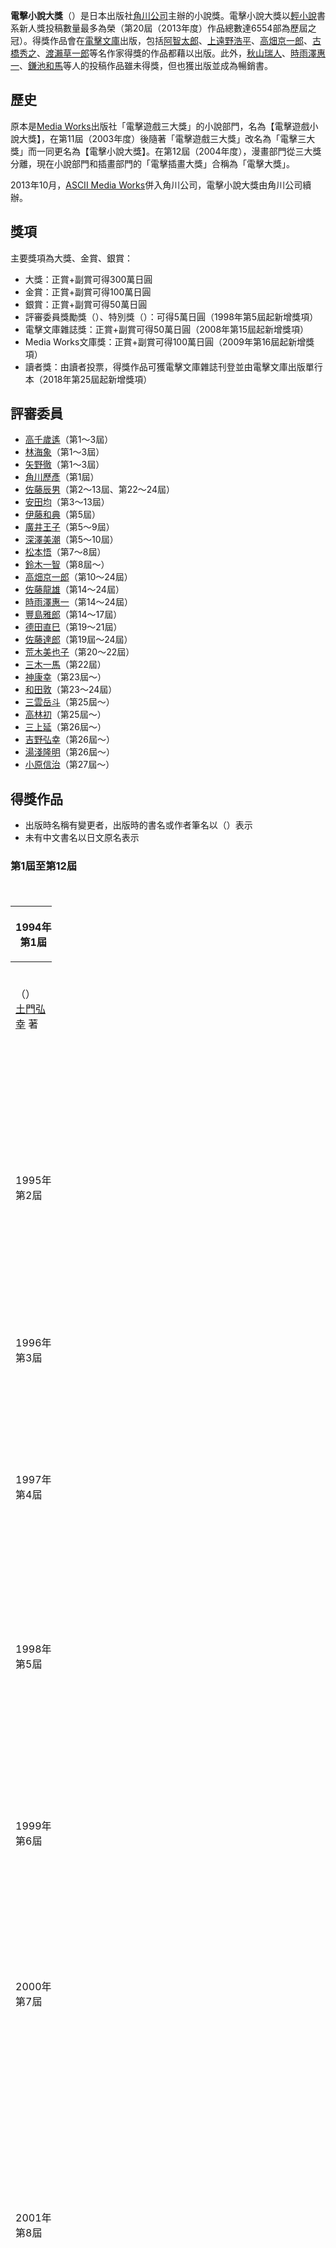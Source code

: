 {{文學}}
'''電擊小說大獎'''（{{jpn|j=電撃小説大賞|hg=でんげきしょうせつたいしょう|rm=Dengeki shōsetsu taishō}}）是日本出版社[[角川公司|角川公司]]主辦的小說獎{{notetag|1=然而，在募集事項中，允許在其他出版社出版過作品的作家參與。}}。電擊小說大獎以[[輕小說|輕小說]]書系新人獎投稿數量最多為榮（第20屆（2013年度）作品總數達6554部為歷屆之冠）。得獎作品會在[[電擊文庫|電擊文庫]]出版，包括[[阿智太郎|阿智太郎]]、[[上遠野浩平|上遠野浩平]]、[[高畑京一郎|高畑京一郎]]、[[古橋秀之|古橋秀之]]、[[渡瀨草一郎|渡瀨草一郎]]等名作家得獎的作品都藉以出版。此外，[[秋山瑞人|秋山瑞人]]、[[時雨澤惠一|時雨澤惠一]]、[[鎌池和馬|鎌池和馬]]等人的投稿作品雖未得獎，但也獲出版並成為暢銷書。

==歷史==
原本是[[Media_Works|Media Works]]出版社「電擊遊戲三大獎」的小說部門，名為【電擊遊戲小說大獎】，在第11屆（2003年度）後隨著「電擊遊戲三大獎」改名為「電擊三大獎」而一同更名為【電擊小說大獎】。在第12屆（2004年度），漫畫部門從三大獎分離，現在小說部門和插畫部門的「電擊插畫大獎」合稱為「電擊大獎」{{notetag|1=2005年第12屆起改到[[電擊漫畫大獎賽|電擊漫畫大獎賽]]（{{lang|ja|電撃コミックグランプリ}}），2014年第21屆起回歸電擊大獎。}}。

2013年10月，[[ASCII_Media_Works|ASCII Media Works]]併入角川公司，電擊小說大獎由角川公司續辦。

==獎項==
主要獎項為大獎、金賞、銀賞：
*大獎：正賞+副賞可得300萬日圓
*金賞：正賞+副賞可得100萬日圓
*銀賞：正賞+副賞可得50萬日圓
*評審委員獎勵獎（{{lang|ja|選考委員奨励賞}}）、特別獎（{{lang|ja|特別賞}}）：可得5萬日圓（1998年第5屆起新增獎項）
*電擊文庫雜誌獎：正賞+副賞可得50萬日圓（2008年第15屆起新增獎項）
*Media Works文庫獎：正賞+副賞可得100萬日圓（2009年第16屆起新增獎項）
*讀者獎：由讀者投票，得獎作品可獲電擊文庫雜誌刊登並由電擊文庫出版單行本（2018年第25屆起新增獎項）

==評審委員==
* [[高千歲遙|高千歲遙]]（第1〜3屆）
* [[林海象|林海象]]（第1〜3屆）
* [[矢野徹|矢野徹]]（第1〜3屆）
* [[角川歷彥|角川歷彥]]（第1屆）{{notetag|1=第1屆時擔任Media Works總經理。}}
* [[佐藤辰男|佐藤辰男]]（第2〜13屆、第22〜24屆）{{notetag|1=第2〜13屆時擔任Media Works總經理。}}{{notetag|1=第22屆時擔任[[角川多玩國|角川多玩國]]董事長。}}{{notetag|1=第23屆起擔任角川公司董事長。}}
* [[安田均|安田均]]（第3〜13屆）
* [[伊藤和典|伊藤和典]]（第5屆）
* [[廣井王子|廣井王子]]（第5〜9屆）
* [[深澤美潮|深澤美潮]]（第5〜10屆）
* [[松本悟|松本悟]]（第7〜8屆）
* [[鈴木一智|鈴木一智]]（第8屆〜）{{notetag|1=第8〜14屆時擔任電擊文庫總編輯。}}{{notetag|1=第15〜16屆時擔任ASCII Media Works第二編輯部部長、統括總編輯。}}{{notetag|1=第17〜20屆時擔任ASCII Media Works董事、第二編輯部統括總編輯。}}{{notetag|1=第21屆時擔任ASCII Media Works副品牌公司長、第二編輯部統括總編輯。}}{{notetag|1=第22屆起擔任ASCII Media Works事業局統括部長。}}
* [[高畑京一郎|高畑京一郎]]（第10〜24屆）
* [[佐藤龍雄|佐藤龍雄]]（第14〜24屆）
* [[時雨澤惠一|時雨澤惠一]]（第14〜24屆）
* [[豐島雅郎|豐島雅郎]]（第14〜17屆）{{notetag|1=第14〜17屆時擔任[[Asmik_Ace|Asmik Ace]]總經理。}}
* [[德田直巳|德田直巳]]（第19〜21屆）{{notetag|1=第19屆時擔任電擊文庫總編輯、電擊文庫MAGAZINE總編輯。}}{{notetag|1=第20〜21屆時擔任電擊文庫總編輯。}}
* [[佐藤達郎|佐藤達郎]]（第19屆〜24屆）{{notetag|1=第19屆起擔任Media Works文庫總編輯。}}
* [[荒木美也子|荒木美也子]]（第20〜22屆）{{notetag|1=第20〜22屆時擔任Asmik Ace企劃製作事業本部製作人。}}
* [[三木一馬|三木一馬]]（第22屆）{{notetag|1=第22屆時擔任電擊文庫總編輯、《電擊文庫雜誌》總編輯。}}
* [[神康幸|神康幸]]（第23屆〜）{{notetag|1=第23屆起擔任映像製作人、[[Office_Crescendo|Office Crescendo]]副總經理。}}
* [[和田敦|和田敦]]（第23〜24屆）{{notetag|1=第23屆起擔任電擊文庫總編輯、文庫製作課總編輯。}}
* [[三雲岳斗|三雲岳斗]]（第25屆～）
* [[高林初|高林初]]（第25屆～）
* [[三上延|三上延]]（第26屆～）
* [[吉野弘幸|吉野弘幸]]（第26屆～）
* [[湯淺隆明|湯淺隆明]]（第26屆～）{{notetag|1=第26屆時，擔任電擊文庫總編輯長。}}
* [[小原信治|小原信治]]（第27屆～）

==得獎作品==
*出版時名稱有變更者，出版時的書名或作者筆名以（）表示
*未有中文書名以日文原名表示
===第1屆至第12屆===
{| class="wikitable"  style="font-size:small;text-align:center"  title="電撃小説大賞" width="100%" 
|+ 電撃遊戲小說大獎暨電撃小說大獎得獎作品一覧
! width="5%" rowspan="3" style="white-space: nowrap;" | 1994年<br />第1屆
! width="14%" style="background-color:#FF6666" | 大賞
! width="14%" style="background-color:#aaaa00" | 金賞
! width="14%" style="background-color:#999999" | 銀賞
! width="14%" |  
! width="14%" |  
! width="14%" |  
|-
| {{lang|ja|五霊闘士オーキ伝}}<br />（{{lang|ja|五霊闘士オーキ伝 五霊闘士現臨!}}）<br />[[土門弘幸|土門弘幸]] 著
| {{lang|ja|クリス・クロス 混沌の魔王}}<br />[[高畑京一郎|高畑京一郎]] 著
| {{lang|ja|冒険商人アムラフィ}}<br />（{{lang|ja|冒険商人アムラフィ 海神ドラムの秘宝}}）<br />[[中里融司|中里融司]] 著
| rowspan="2" |  
| rowspan="2" |  
|-
| colspan="2" |  
| {{lang|ja|雲ゆきあやし、雨にならんや}}<br />[[坪田亮介|坪田亮介]] 著
|-
! rowspan="3" style="white-space: nowrap;" | 1995年<br />第2屆
! style="background-color:#FF6666" | 大賞
! style="background-color:#aaaa00" | 金賞
! style="background-color:#999999" | 銀賞
!  
!  
!  
|-
| {{lang|ja|ブラックロッド}}<br />[[古橋秀之|古橋秀之]] 著
| rowspan="2" |  
| {{lang|ja|やまいはちから ～スペシャル・マン～}}<br />[[成重尚弘|成重尚弘]] 著
| rowspan="2" |  
| rowspan="2" |  
|-
|  
| {{lang|ja|戸籍係の憂鬱}}<br />[[茅本有里|茅本有里]] 著
|-
! rowspan="3" style="white-space: nowrap;" | 1996年<br />第3屆
! style="background-color:#FF6666" | 大賞
! style="background-color:#aaaa00" | 金賞
! style="background-color:#999999" | 銀賞
!  
!  
!  
|-
| rowspan="2" |  
| {{lang|ja|パンツァーポリス1935}}<br />[[川上稔|川上稔]] 著
| HOROGRAM SEED<br />[[雅彩人|雅彩人]] 著
| rowspan="2" |  
| rowspan="2" |  
|-
| {{lang|ja|NANIWA捜神記}}<br />[[栗府二郎|栗府二郎]] 著
| {{lang|ja|ダーク・アイズ}}<br />[[天羽沙夜|天羽沙夜]] 著
|-
! rowspan="2" style="white-space: nowrap;" | 1997年<br />第4屆
! style="background-color:#FF6666" | 大賞
! style="background-color:#aaaa00" | 金賞
! style="background-color:#999999" | 銀賞
!  
!  
!  
|-
| {{lang|ja|ブギーポップは笑わない}}<br />[[上遠野浩平|上遠野浩平]] 著
| {{lang|ja|猫目狩り}}<br />[[橋本紡|橋本紡]] 著
| {{lang|ja|僕の血を吸わないで}}<br />[[阿智太郎|阿智太郎]] 
|  
|  
|-
! rowspan="3" style="white-space: nowrap;" | 1998年<br />第5屆
! style="background-color:#FF6666" | 大賞
! style="background-color:#aaaa00" | 金賞
! style="background-color:#999999" | 銀賞
! style="background-color:#5474ff" | 評審委員特別獎
!  
!  
|-
| rowspan="2" |  
| {{lang|ja|学園武芸長}}<br />（{{lang|ja|学園武芸帳「月に笑く」}}）<br />[[白井信隆|白井信隆]] 著
| {{lang|ja|コールド・ゲヘナ}}<br />[[三雲岳斗|三雲岳斗]] 著
| [[將花束獻給月亮與妳|將花束獻給月亮與妳]]<br />[[志村一矢|志村一矢]] 著<br/>[[東立出版社|東立出版社]]代理
| rowspan="2" |  
|-
| colspan="2" |  
| {{lang|ja|ギミック・ハート}}<br />[[七海純|七海純]] 著
|-
! rowspan="2" style="white-space: nowrap;" | 1999年<br />第6屆
! style="background-color:#FF6666" | 大賞
! style="background-color:#aaaa00" | 金賞
! style="background-color:#999999" | 銀賞
!  
!  
!  
|-
| {{lang|ja|リングテイル}}<br />（{{lang|ja|リングテイル 勝ち戦の君}}）<br />[[円山夢久|円山夢久]] 著
| {{lang|ja|ダブルブリッド}}<br />[[中村恵里加|中村恵里加]] 著
| {{lang|ja|若草野球部狂想曲}}<br />（{{lang|ja|若草野球部狂想曲 サブマリンガール}}）<br />[[一色銀河|一色銀河]] 著
|  
|  
|-
! rowspan="3" style="white-space: nowrap;" | 2000年<br />第7屆
! style="background-color:#FF6666" | 大賞
! style="background-color:#aaaa00" | 金賞
! style="background-color:#999999" | 銀賞
! style="background-color:#5474ff" | 評審委員特別獎
!  
!  
|-
| rowspan="2" |  
| {{lang|ja|天国に涙はいらない}}<br />[[佐藤ケイ|佐藤ケイ]] 著
| {{lang|ja|魔法士物語}}<br />（{{lang|ja|ウィザーズ・ブレイン}}）<br />[[三枝零一|三枝零一]] 著
| {{lang|ja|王道楽土}}<br />[[御堂彰彦|御堂彰彦]] 著
| rowspan="2" |  
|-
| {{lang|ja|平安京八卦}}<br />（{{lang|ja|陰陽ノ京}}）<br />[[渡瀬草一郎|渡瀬草一郎]] 著
|  
| {{lang|ja|天剣王器}}<br />[[海羽超史郎|海羽超史郎]] 著
|-
! rowspan="3" style="white-space: nowrap;" | 2001年<br />第8屆
! style="background-color:#FF6666" | 大賞
! style="background-color:#aaaa00" | 金賞
! style="background-color:#999999" | 銀賞
! style="background-color:#5474ff" | 評審委員特別獎
!  
!  
|-
| {{lang|ja|大唐風雲記 長安の履児、虎の尾を履む}}<br />（{{lang|ja|大唐風雲記 洛陽の少女}}）<br />[[田村登正|田村登正]] 著
| rowspan="2" |  
| {{lang|ja|みークルズサジェスチョン ポリッシュアップルズ}}<br />（[[惡魔同盟|惡魔同盟 魔法相機]]）<br />[[うえお久光|うえお久光]] 著<br/>[[台灣角川|台灣角川]]代理
| {{lang|ja|エクスターミネーターA/B}}<br />（{{lang|ja|A/Bエクストリーム CASE-314［エンペラー］}}）<br />[[高橋弥七郎|高橋弥七郎]] 著
| rowspan="2" |  
|-
|  
| {{lang|ja|無限大ゼロ}}<br />（{{lang|ja|インフィニティ・ゼロ 冬～white snow}}）<br />[[有沢まみず|有沢まみず]] 著
| {{lang|ja|我が町の吸血鬼}}<br />（{{lang|ja|吸血鬼のおしごと The Style of Vampires}}）<br />[[鈴木鈴|鈴木鈴]] 著
|-
! rowspan="3" style="white-space: nowrap;" | 2002年<br />第9屆
! style="background-color:#FF6666" | 大賞
! style="background-color:#aaaa00" | 金賞
! style="background-color:#999999" | 銀賞
! style="background-color:#5474ff" | 評審委員特別獎
!  
!  
|-
| {{lang|ja|死者たちは荒野に眠る}}<br />（[[琦莉|琦莉 死者沉眠於荒野]]）<br />[[壁井ユカコ|壁井ユカコ]] 著<br/>台灣角川代理
| [[七姫物語|七姫物語]]<br />[[高野和|高野和]] 著<br/>台灣角川代理
| rowspan="2" |  
| sharp edge -knife which charms dutterfly-<br />（{{lang|ja|シャープ・エッジ stand on the edge}}）<br />[[坂入慎一|坂入慎一]] 著
| rowspan="2" |  
|-
|  
| [[Baccano!|Baccano!]]<br />[[成田良悟|成田良悟]] 著<br/>台灣角川代理
| {{lang|ja|夜の妖精、鋼鉄の翼、たった一つの願い}}<br />（{{lang|ja|シルフィ・ナイト}}）<br />[[神野淳一|神野淳一]] 著
|-
! rowspan="3" style="white-space: nowrap;" | 2003年<br />第10屆
! style="background-color:#FF6666" | 大賞
! style="background-color:#aaaa00" | 金賞
! style="background-color:#999999" | 銀賞
! style="background-color:#5474ff" | 審査員奨励賞
!  
!  
|-
| [[鹽之街|鹽之街 Wish on my precious]]<br />[[有川浩|有川浩]] 著<br/>台灣角川代理
| [[我家有個狐仙大人|我家有個狐仙大人]]<br />[[柴村仁|柴村仁]] 著<br/>台灣角川代理
| [[學姐與我|學姐與我]]<br />[[沖田雅|沖田雅]] 著<br/>尖端代理
| {{lang|ja|逃がし屋～愚者達の結界～}}<br />（{{lang|ja|結界師のフーガ}}）<br />[[水瀬葉月|水瀬葉月]] 著
| rowspan="2" |  
|-
| colspan="3" |  
| {{lang|ja|おじいちゃんの宝箱}}<br />（{{lang|ja|シュプルのおはなし Grandpa's Treasure Box}}）<br />[[雨宮諒|雨宮諒]] 著
|-
! rowspan="2" style="white-space: nowrap;" | 2004年<br />第11屆
! style="background-color:#FF6666" | 大賞
! style="background-color:#aaaa00" | 金賞
! style="background-color:#999999" | 銀賞
! style="background-color:#5474ff" | 評審委員特別獎
!  
!  
|-
| {{lang|ja|少女禁猟区・世界で最後の1人+8}}<br />（{{lang|ja|ルカ―楽園の囚われ人たち―}}）<br />[[七飯宏隆|七飯宏隆]] 著
| {{lang|ja|ひかりのまち}}<br />（{{lang|ja|ひかりのまち nerim's note}}）<br />[[長谷川昌史|長谷川昌史]] 著
| {{lang|ja|奇蹟の表現}}<br />[[結城充孝|結城充孝]] 著
| {{lang|ja|異常進化の世界で～The Demon's Hand}}<br />（{{lang|ja|シリアスレイジ}}）<br />[[白川敏行|白川敏行]] 著
|  
|-
! rowspan="3" style="white-space: nowrap;" | 2005年<br />第12屆
! style="background-color:#FF6666" | 大賞
! style="background-color:#aaaa00" | 金賞
! style="background-color:#999999" | 銀賞
! style="background-color:#5474ff" | 評審委員特別獎
!  
!  
|-
| {{lang|ja|お留守バンシー}}<br />[[小河正岳|小河正岳]] 著
| {{lang|ja|哀しみキメラ}}<br />[[来楽零|来楽零]] 著
| [[狼與辛香料|狼與辛香料]]<br />[[支倉凍砂|支倉凍砂]] 著<br/>台灣角川、[[新经典文化|新经典文化]]代理
| {{lang|ja|超告白}}<br />（{{lang|ja|天使のレシピ}}）<br />[[御伽枕|御伽枕]] 著
| rowspan="2" |  
|-
| colspan="2" |  
| [[火目的巫女|火目的巫女]]<br />[[杉井光|杉井光]] 著<br/>台灣角川代理
|  
|}

===第13屆至第24屆===
{| class="wikitable"  style="font-size:small;text-align:center" title="電撃小説大賞" width="100%"
! width="5%" rowspan="3" style="white-space: nowrap;" | 2006年<br />第13屆
! width="14%" style="background-color:#FF6666" | 大賞
! width="14%" style="background-color:#aaaa00" | 金賞
! width="14%" style="background-color:#999999" | 銀賞
! width="14%"| 
! width="14%"| 
! width="14%"| 
|-
| [[角鴞與夜之王|角鴞與夜之王]]<br />[[紅玉伊月|紅玉伊月]] 著<br/>台灣角川、[[天闻角川|天闻角川]]代理
| [[超人家族一家和樂!?|超人家族一家和樂!?]]<br />[[橋本和也|橋本和也]] 著<br/>台灣角川代理
| {{lang|ja|ケツバット女、笑う夏希。}}<br />（{{lang|ja|なつき☆フルスイング！ ケツバット女、笑う夏希。}}）<br />[[樹戸英斗|樹戸英斗]] 著
|  
| rowspan="2" |  
|-
|  
| {{lang|ja|もしも人工知能が世界を支配していた場合のシミュレーションケース1}}<br />（[[扉之外|扉之外]]）<br />[[土橋真二郎|土橋真二郎]] 著<br/>台灣角川代理
| colspan="2" |  
|-
! rowspan="3" style="white-space: nowrap;" | 2007年<br />第14屆
! style="background-color:#FF6666" | 大賞
! style="background-color:#aaaa00" | 金賞
! style="background-color:#999999" | 銀賞
! style="background-color:#5474ff" | 評審委員特別獎
!  
!  
|-
| rowspan="2" | {{lang|ja|放課後百物語}}<br />（[[放課後百物語|放課後百物語]]）<br />[[峰守ひろかず|峰守ひろかず]] 著
|rowspan="2" | {{lang|ja|君のための物語}}<br />[[水鏡希人|水鏡希人]] 著
| {{lang|ja|異界ノスタルジア}}<br />（{{lang|ja|under 異界ノスタルジア}}）<br />[[瀬那和章|瀬那和章]] 著
| rowspan="2" | {{lang|ja|葉桜が来た夏}}<br />[[夏海公司|夏海公司]] 著
| rowspan="2" |  
|-
| {{lang|ja|押しかけラグナロク}}<br />（{{lang|ja|藤堂家はカミガカリ}}）<br />[[高遠豹介|高遠豹介]] 著
|-
! rowspan="3" style="white-space: nowrap;" | 2008年<br />第15屆
! style="background-color:#FF6666" | 大賞
! style="background-color:#aaaa00" | 金賞
! style="background-color:#999999" | 銀賞
! style="background-color:#5474ff" | 評審委員特別獎
! style="background-color:#00743d" | 電擊文庫雜誌獎
!  
|-
| [[加速世界|加速世界]]<br />[[川原礫|川原礫]] 著<br/>台灣角川、天闻角川代理
| [[平行戀人|平行戀人]]<br />{{lang|ja|四月十日}}<br />（{{lang|ja|[[靜月遠火|靜月遠火]]}}） 著<br/>台灣角川、天闻角川代理
| [[東京吸血鬼金融|東京吸血鬼金融]]<br />[[真藤順丈|真藤順丈]] 著<br/>東立出版社代理
| {{lang|ja|語り部じんえい}}<br />（{{lang|ja|神のまにまに!}}）<br />[[山口幸三郎|山口幸三郎]] 著
| {{lang|ja|眼球奇譚}}<br />[[鷹羽知|鷹羽知]] 著
| rowspan="2" |  
|-
| colspan="2" |  
| [[蘿球社！|蘿球社！]]<br />[[蒼山サグ|蒼山サグ]]著<br/>台灣角川代理
|  
| {{lang|ja|隙間女（幅広）}}<br />[[丸山英人|丸山英人]]著
|-
! rowspan="3" style="white-space: nowrap;" | 2009年<br />第16屆
! style="background-color:#FF6666" | 大賞
! style="background-color:#aaaa00" | 金賞
! style="background-color:#999999" | 銀賞
! style="background-color:#5474ff" | 評審委員特別獎
! style="background-color:#00743d" | 電擊文庫雜誌獎
! style="background-color:#fa954D" | Media Works文庫獎
|-
| [[幕末魔法士|幕末魔法士 ～Mage Revolution]]<br />[[田名部宗司|田名部宗司]] 著<br/>台灣角川代理
| {{lang|ja|ヴァンダル画廊街の奇跡}}<br />[[美奈川護|美奈川護]] 著
| {{lang|ja|ご主人さん＆メイドさま}}<br /><small>{{lang|ja|～父さん母さん、ウチのメイドは頭が高いと怒ります～}}</small><br />[[榎木津無代|榎木津無代]] 著
| {{lang|ja|夏恋時雨}}<br />（{{lang|ja|蒼空時雨}}）<br />[[綾崎隼|綾崎隼]] 著
| {{lang|ja|精恋三国志}}<br />{{lang|ja|[[奈々愁仁子|奈々愁仁子]]}} 著
| {{lang|ja|〔映〕アムリタ}}<br />{{lang|ja|[[野崎まど|野崎まど]]}} 著
|-
| colspan="3" |  
| {{lang|ja|空の彼方}}<br />[[菱田愛日|菱田愛日]] 著
|  
| {{lang|ja|太陽のあくび}}<br />{{lang|ja|有間香}}<br />（{{lang|ja|[[有間カオル|有間カオル]]}}） 著
|-
! rowspan="4" style="white-space: nowrap;" | 2010年<br />第17屆
! style="background-color:#FF6666" | 大賞
! style="background-color:#aaaa00" | 金賞
! style="background-color:#999999" | 銀賞
! style="background-color:#5474ff" | 
! style="background-color:#00743d" | 電擊文庫雜誌獎
! style="background-color:#fa954D" | Media Works文庫獎
|-
| {{lang|ja|シロクロネクロ}}<br />[[多宇部貞人|多宇部貞人]] 著
| {{lang|ja|アイドライジング！}}<br />[[広沢サカキ|広沢サカキ]] 著
| {{lang|ja|魔王城は六畳一間!}}<br />（[[打工吧！魔王大人|打工吧！魔王大人]]）<br />{{lang|ja|[[和ヶ原聡司|和ヶ原聡司]]}} 著<br/>台灣角川、天闻角川代理
|  
| {{lang|ja|シースルー!?}}<br />{{lang|ja|[[天羽伊吹清|天羽伊吹清]]}} 著
| {{lang|ja|魚眼レンズ}}<br />（{{lang|ja|空をサカナが泳ぐ頃}}）<br />[[浅葉なつ|浅葉なつ]] 著
|-
|  
| {{lang|ja|青春ラリアット!!}}<br />[[蝉川タカマル|蝉川タカマル]] 著
| {{lang|ja|アンチリテラルの数学}}<br />（{{lang|ja|アンチリテラルの数秘術師}}）<br />[[兎月山羊|兎月山羊]] 著
| colspan="2" |  
| {{lang|ja|おちゃらけ！}}<br />（{{lang|ja|おちゃらけ王}}）<br />{{lang|ja|朽葉屋}}<br />（{{lang|ja|[[朽葉屋周太郎|朽葉屋周太郎]]}}） 著
|-
| colspan="5" |  
| {{lang|ja|典医の女房}}<br />[[仲町六絵|仲町六絵]] 著
|-
! rowspan="3" style="white-space: nowrap;" | 2011年<br />第18屆
! style="background-color:#FF6666" | 大賞
! style="background-color:#aaaa00" | 金賞
! style="background-color:#999999" | 銀賞
! style="background-color:#5474ff" | 評審委員特別獎
! style="background-color:#00743d" | 電擊文庫雜誌獎
! style="background-color:#fa954D" | Media Works文庫獎
|-
| {{lang|ja|エスケヱプ・スピヰド}}<br />{{lang|ja|九丘望}}<br />（{{lang|ja|[[九岡望|九岡望]]}}） 著
| {{lang|ja|あなたの街の都市伝鬼！}}<br />[[聴猫芝居|聴猫芝居]] 著
| {{lang|ja|ウィザード&ウォーリアー・ウィズ・マネー}}<br />{{lang|ja|[[三河ごーすと|三河ごーすと]]}} 著
| {{lang|ja|ミニッツ 〜一分間で世界を滅ぼす方法について〜}}<br />（{{lang|ja|ミニッツ ～一分間の絶対時間～}}）<br />{{lang|ja|切小野よも治}}<br />（{{lang|ja|[[乙野四方字|乙野四方字]]}}） 著
| {{lang|ja|明日から俺らがやってきた}}<br />{{lang|ja|[[高樹凛|高樹凛]]}} 著
| {{lang|ja|侵略教師星人ユーマ}}<br />[[エドワード・スミス|エドワード・スミス]] 著
|-
| colspan="2" |  
| {{lang|ja|勇者には勝てない}}<br />[[来田志郎|来田志郎]] 著
| colspan="2" |  
| {{lang|ja|やまびこのいる窓}}<br />（{{lang|ja|月だけが、私のしていることを見おろしていた。}}）<br />[[成田名璃子|成田名璃子]] 著
|-
! rowspan="3" style="white-space: nowrap;" | 2012年<br />第19屆
! style="background-color:#FF6666" | 大賞
! style="background-color:#aaaa00" | 金賞
! style="background-color:#999999" | 銀賞
! style="background-color:#5474ff" | 評審委員特別獎
! style="background-color:#00743d" | 電擊文庫雜誌獎
! style="background-color:#fa954D" | Media Works文庫獎
|-
| {{lang|ja|きじかくしの庭}}<br />{{lang|ja|[[桜井美奈|桜井美奈]]}} 著
| {{lang|ja|明日、僕は死ぬ。君は生き返る。}}<br />（[[我將在明日逝去，而妳將死而復生|我將在明日逝去，而妳將死而復生]]）<br />{{lang|ja|[[藤まる|藤まる]]}} 著
| {{lang|ja|塔京ソウルウィザーズ}}<br />{{lang|ja|[[愛染猫太郎|愛染猫太郎]]}} 著
| {{lang|ja|サマー・ランサー}}<br />{{lang|ja|[[天沢夏月|天沢夏月]]}} 著
| {{lang|ja|失恋探偵百瀬}}<br />（{{lang|ja|失恋探偵ももせ}}）<br />{{lang|ja|[[岬鷺宮|岬鷺宮]]}} 著
| {{lang|ja|玉響通り綾櫛横丁加納表具店}}<br />（{{lang|ja|路地裏のあやかしたち 綾櫛横丁加納表具店}}）<br />{{lang|ja|[[行田尚希|行田尚希]]}} 著
|-
| {{lang|ja|ハロー、Mrマグナム}}<br />（{{lang|ja|アリス・リローデッド}}）<br />{{lang|ja|[[茜屋まつり|茜屋まつり]]}} 著
| {{lang|ja|エーコと【トオル】と部活の時間。}}（A子與【透】與社團時間）<br />{{lang|ja|[[柳田狐狗狸|柳田狐狗狸]]}} 著<br />東販代理
| colspan="4" |  
|-
! rowspan="3" style="white-space: nowrap;" | 2013年<br />第20屆
! style="background-color:#FF6666" | 大賞
! style="background-color:#aaaa00" | 金賞
! style="background-color:#999999" | 銀賞
! style="background-color:#5474ff" | 20回記念特別獎
! style="background-color:#00743d" | 電擊文庫雜誌獎
! style="background-color:#fa954D" | Media Works文庫獎
|-
| [[從零開始的魔法書|從零開始的魔法書]]<br />{{lang|ja|虎走こけた}}（{{lang|ja|[[虎走かける|虎走かける]]}}） 著<br/>台灣角川代理
| {{lang|ja|韻が織り成す召喚魔法}}<br />{{lang|ja|キミドリ}}（{{lang|ja|[[真代屋秀晃|真代屋秀晃]]}}） 著
| {{lang|ja|王手桂香取り！}}<br />{{lang|ja|[[青葉優一|青葉優一]]}} 著
| {{lang|ja|水木しげ子さんと結ばれました}}<br />{{lang|ja|[[真坂マサル|真坂マサル]]}} 著
| {{lang|ja|''給食争奪戦''}}<br />{{lang|ja|アズミ}} 著
| {{lang|ja|WORLD OF WORDS 神は世界を記述する}}<br />（{{lang|ja|C.S.T. 情報通信保安庁警備部}}）<br />{{lang|ja|[[十三湊|十三湊]]}} 著
|-
| [[博多豚骨拉面团|博多豚骨拉面团]]<br />{{lang|ja|[[木崎サキ|木崎サキ]]}} 著<br />台灣角川代理
| {{lang|ja|三年Ｂ組 中崎くん(仮)}}<br />（{{lang|ja|僕が七不思議になったわけ}}）<br />{{lang|ja|[[小川博史|小川博史]]}} 著
| {{lang|ja|放課後猥褻倶楽部}}<br />（{{lang|ja|思春期ボーイズ×ガールズ戦争}}）<br />{{lang|ja|[[亜紀坂圭春|亜紀坂圭春]]}} 著
| colspan="3" |  
|-
! rowspan="4" style="white-space: nowrap;" | 2014年<br />第21屆
! style="background-color:#FF6666" | 大賞
! style="background-color:#aaaa00" | 金賞
! style="background-color:#999999" | 銀賞
! style="background-color:#5474ff" | 
! style="background-color:#00743d" | 電擊文庫雜誌獎
! style="background-color:#fa954D" | Media Works文庫獎
|-
| {{lang|ja|陸なき惑星のパラスアテナ～二少女漂流記～}}<br />（{{lang|ja|ひとつ海のパラスアテナ}}）<br />{{lang|ja|[[鳩島すた|鳩島すた]]}} 著
| {{lang|ja|運命に愛されてごめんなさい。！}}<br />{{lang|ja|[[うわみくるま|うわみくるま]]}} 著
| {{lang|ja|レトリカ・クロニクル　～狼少女と嘘つき話術士～}}<br />（{{lang|ja|レトリカ・クロニクル　嘘つき話術士と狐の師匠}}）<br />{{lang|ja|日向夏}}<br />（{{lang|ja|[[森日向|森日向]]}}） 著
|  
| {{lang|ja|バリアクラッカー}}<br />（{{lang|ja|バリアクラッカー　神の盾の光と影}}）<br />{{lang|ja|[[囲恭之介|囲恭之介]]}} 著
| {{lang|ja|ちょっと今から仕事やめてくる}}<br />{{lang|ja|[[北川恵海|北川恵海]]}} 著
|-
| {{lang|ja|φの方石}}<br />（{{lang|ja|φの方石　―白幽堂魔石奇譚―}}）<br />{{lang|ja|[[新田周右|新田周右]]}} 著
|  
| {{lang|ja|マンガの神様}}<br />{{lang|ja|[[蘇之一行|蘇之一行]]}} 著
| colspan="3" |  
|-
| colspan="2" |  
| {{lang|ja|イデオローグ}}<br />（{{lang|ja|いでおろーぐ！}}）<br />{{lang|ja|六郷橋港}}<br />（{{lang|ja|[[椎田十三|椎田十三]]}}） 著
| colspan="3" |  
|-
! rowspan="3" style="white-space: nowrap;" | 2015年<br />第22屆
! style="background-color:#FF6666" | 大賞
! style="background-color:#aaaa00" | 金賞
! style="background-color:#999999" | 銀賞
! style="background-color:#5474ff" | 
! style="background-color:#00743d" | 電擊文庫雜誌獎
! style="background-color:#fa954D" | Media Works文庫獎
|-
| {{lang|ja|ただ、それだけで良かったんです}}<br />（{{lang|ja|[[ただ、それだけでよかったんです|ただ、それだけでよかったんです]]}}）<br />{{lang|ja|[[松村涼哉|松村涼哉]]}} 著<br/>台灣角川代理
| {{lang|ja|ヴァルハラの晩ご飯～イノシシとドラゴンのブロシェット氷の泉に沢山のヤドリギを添えて～}}（[[瓦爾哈拉的晚餐|瓦爾哈拉的晚餐]]）<br />{{lang|ja|[[三鏡一敏|三鏡一敏]]}} 著<br />台灣角川代理
| {{lang|ja|背天紅路}}<br />（{{lang|ja|[[血翼王亡命譚Ⅰ_―祈刀のアルナ―|血翼王亡命譚Ⅰ ―祈刀のアルナ―]]}}）<br />{{lang|ja|[[新八角|新八角]]}} 著
|  
| {{lang|ja|[[俺たち!!_きゅぴきゅぴ♥Qピッツ!!|俺たち!! きゅぴきゅぴ♥Qピッツ!!]]}}<br /><br />{{lang|ja|[[涙爽創太|涙爽創太]]}} 著
| {{lang|ja|[[チョコレート・コンフュージョン|チョコレート・コンフュージョン]]}}<br />{{lang|ja|[[星奏なつめ|星奏なつめ]]}} 著
|-
| {{lang|ja|[[トーキョー下町ゴールドクラッシュ！|トーキョー下町ゴールドクラッシュ！]]}}<br /><br />{{lang|ja|[[角埜杞真|角埜杞真]]}} 著
| {{lang|ja|壊れたジョーロは使えない}}<br />（{{lang|ja|俺を好きなのはお前だけかよ}}）（[[喜歡本大爺的竟然就妳一個？|喜歡本大爺的竟然就妳一個？]]）<br />{{lang|ja|[[駱駝_(漫畫家)|駱駝]]}} 著
| {{lang|ja|戦国えすぴゐ}}<br />（{{lang|ja|[[恋するＳＰ_武将系男子の守りかた|恋するＳＰ 武将系男子の守りかた]]}}）<br />{{lang|ja|A*sami}} （{{lang|ja|[[結月あさみ|結月あさみ]]}}）著
| colspan="3" |  
|-
! rowspan="3" style="white-space: nowrap;" | 2016年<br />第23屆
! style="background-color:#FF6666" | 大賞
! style="background-color:#aaaa00" | 金賞
! style="background-color:#999999" | 銀賞
! style="background-color:#5474ff" | 評審委員獎勵獎
! style="background-color:#00743d" | 電擊文庫雜誌獎
! style="background-color:#fa954D" | Media Works文庫獎
|-
| 86-エイティシックス-<br/>（[[86－不存在的戰區－|86－不存在的戰區－]]）<br />{{lang|ja|麻里アサト}} 著<br />台灣角川代理
| {{lang|ja|賭博師は祈らない}}（[[賭博師從不祈禱|賭博師從不祈禱]]）<br />{{lang|ja|[[周藤蓮|周藤蓮]]}} 著<br />台灣角川代理
| {{lang|ja|キラプリおじさんと幼女先輩}}（閃偶大叔與幼女前輩）<br />{{lang|ja|日向夏}} 著<br />台灣角川代理
| {{lang|ja|オリンポスの郵便ポスト}}<br />{{lang|ja|[[藻野多摩夫|藻野多摩夫]]}} 著
|
| {{lang|ja|[[キネマ探偵カレイドミステリー|キネマ探偵カレイドミステリー]]}}<br />{{lang|ja|[[斜線堂有紀|斜線堂有紀]]}} 著
|-
| {{lang|ja|君は月夜に光り輝く}}（[[妳在月夜裡閃耀光輝|妳在月夜裡閃耀光輝]]）<br />{{lang|ja|[[佐野徹夜|佐野徹夜]]}} 著<br />台灣角川代理
|  
| {{lang|ja|明治怪異新聞}}<br />（{{lang|ja|明治あやかし新聞 怠惰な記者の裏稼業}}）<br />{{lang|ja|[[さとみ桜|さとみ桜]]}} 著
| {{lang|ja|ひきこもりの弟だった}}<br />（[[將愛拒於門外|將愛拒於門外]]）<br/>{{lang|ja|[[葦舟ナツ|葦舟ナツ]]}} 著<br />台灣角川 代理
|
|
|-
! rowspan="3" style="white-space: nowrap;" | 2017年<br />第24屆
! style="background-color:#FF6666" | 大賞
! style="background-color:#aaaa00" | 金賞
! style="background-color:#999999" | 銀賞
! style="background-color:#5474ff" | 評審委員獎勵獎
! style="background-color:#00743d" | 電擊文庫雜誌獎
! style="background-color:#fa954D" | Media Works文庫獎
|-
| {{lang|ja|タタの魔法使い}}（魔法使塔塔）<br />{{lang|ja|うーぱー}} 著<br />台灣角川代理
| Hello,Hello and Hello <br />{{lang|ja|葉月文}} 著<br />台灣角川代理
| {{lang|ja|錆喰いビスコ}}（[[食鏽末世錄|食鏽末世錄]]）<br />{{lang|ja|瘤久保慎司}} 著<br />台灣角川代理
| {{lang|ja|二代目 創風亭破楽語り}}<br />（{{lang|ja|噺家ものがたり〜浅草は今日もにぎやかです〜}}）<br />{{lang|ja|バスコ}}（{{lang|ja|村瀬健}}）著
|
| {{lang|ja|吉原百菓一口夢}}<br />（{{lang|ja|吉原百菓ひとくちの夢}}）<br />{{lang|ja|江中農}}（{{lang|ja|江中みのり}}）著
|-
| {{lang|ja|ガラクタの王}}<br />（{{lang|ja|この空の上で、いつまでも君を待っている}}）（天空上的永恆約定）<br />{{lang|ja|凩輪音}}（[[凩輪音|こがらし輪音]]）著<br />台灣角川代理
| {{lang|ja|世界の果てのランダム・ウォーカー}}<br />{{lang|ja|西条陽}} 著
|
|
|
|
|}

===第25屆至今 ===
{| class="wikitable"   style="font-size:small;text-align:center"  title="電撃小説大賞" width="100%"
! width="5%" rowspan="4" style="white-space: nowrap;" | 2018年<br />第25屆
!  width="14%"  style="background-color:#FF6666" | 大賞
! width="14%" style="background-color:#aaaa00" | 金賞
! width="14%" style="background-color:#999999" | 銀賞
! width="14%" style="background-color:#5474ff" | 評審委員獎勵獎
! width="14%" style="background-color:#00743d" | 電擊文庫雜誌獎
! width="14%" style="background-color:#fa954D" | Media Works文庫獎
! width="14%" style="background-color:#7FC8FF" | 讀者獎（第25屆紀念投票企劃）
|-
|（從缺）
|{{lang|ja|つるぎのかなた}}<br />{{lang|ja|渋谷瑞也}} 著
|{{lang|ja|水無月のメモリー}}<br />（→{{lang|ja|リベリオ・マキナ ―《白檀式》水無月の再起動―}}<br />（叛亂機械—「白檀式」水無月的重開機—）<br />{{lang|ja|ミサキナギ}} 著<br />台灣角川代理
|{{lang|ja|逢う日、花咲く。}}（相遇之時、盛開之花）<br />青海野灰 著<br />三采代理
|{{lang|ja|折り鶴姫の計算資源}}<br />木田寒朗  著
|{{lang|ja|ドミトリーで夕食を}}<br />（→{{lang|ja|ふしぎ荘で夕食を 〜幽霊、ときどき、カレーライス〜}}）<br />村谷由香里 著
|{{lang|ja|由比ガ浜機械修理相談所}}<br />{{lang|ja|二束三文とちょっと}} 著
|-
|
|
|{{lang|ja|世界の果てではじまりを}}（→{{lang|ja|鏡のむこうの最果て図書館 光の勇者と偽りの魔王}}）<br />{{lang|ja|冬月いろり}} 著
|{{lang|ja|鈍感主人公になれない俺の青春}}<br />{{lang|ja|成瀬唯}} 著
|
|{{lang|ja|破滅の刑死者}}<br />{{lang|ja|ふくいけん}}（吹井賢） 著
|
|-
|
|
|
|{{lang|ja|シルバー・ブレット -SILVER BULLET-}}（→{{lang|ja|マッド・バレット・アンダーグラウンド}}）<br />野宮有 著
|
|
|
|-
! rowspan="3" style="white-space: nowrap;" | 2019年<br />第26屆
! style="background-color:#FF6666" | 大賞
! style="background-color:#aaaa00" | 金賞
! style="background-color:#999999" | 銀賞
! style="background-color:#5474ff" | 評審委員特別獎
! style="background-color:#00743d" | 
! style="background-color:#fa954D" | Media Works文庫獎
! style="background-color:#7FC8FF" | 
|-
| {{lang|ja|声優ラジオのウラオモテ}}<br/>（[[聲優廣播的幕前幕後|聲優廣播的幕前幕後]]）<br />[[二月公|二月公]] 著<br />台灣角川代理
| {{lang|ja|豚のレバーは加熱しろ}}<br/>（[[豬肝記得煮熟再吃|豬肝記得煮熟再吃]]）<br />境居卓真（逆井卓馬） 著<br />台灣角川代理
| {{lang|ja|灼華繚亂}}<br />（→{{lang|ja|少女願うに、この世界は壊すべき 〜桃源郷崩落〜}}）<br />小林照（小林湖底） 著
| {{lang|ja|そして、遺骸が嘶く}}<br />（→{{lang|ja|そして、遺骸が嘶く ―死者たちの手紙―}}）<br />酒場御行 著
|
|{{lang|ja|心は君を描くから}}<br />（→[[即使，這份戀情今晚就會從世界上消失|即使，這份戀情今晚就會從世界上消失]]）<br />一条岬 著<br/>平裝本 出版社代理
|
|-
|
|
|{{lang|ja|天国のラジオ}}（→{{lang|ja|こわれたせかいの むこうがわ 〜少女たちのディストピア生存術〜}}）<br />六導烈火（陸道烈夏） 著
|{{lang|ja|グラフィティ探偵――ブリストルのゴースト}}<br />（→{{lang|ja|オーバーライト ――ブリストルのゴースト}}）<br />池田明季哉 著
|
|
|
|-
! rowspan="3" style="white-space: nowrap;" | 2020年<br />第27屆
! style="background-color:#FF6666" | 大賞
! style="background-color:#aaaa00" | 金賞
! style="background-color:#999999" | 銀賞
! style="background-color:#5474ff" | 評審委員特別獎
! style="background-color:#00743d" | 
! style="background-color:#fa954D" | Media Works文庫獎
! style="background-color:#7FC8FF" | 
|-
| 記憶縫線YOUR FORMA 電索官埃緹卡與機械裝置搭檔
<br />{{lang|ja|菊石まれほ}} 著<br />台灣角川 代理
| {{lang|ja|受付嬢ですが、定時で帰りたいのでボスをソロ討伐しようと思います}}<br />（→{{lang|ja|ギルドの受付嬢ですが、残業は嫌なのでボスをソロ討伐しようと思います}}）<br />{{lang|ja|mato}}（{{lang|ja|香坂マト}}） 著
| {{lang|ja|Out Of The Woods}}<br />（→{{lang|ja|忘却の楽園 アルセノン覚醒}}）<br />{{lang|ja|土屋瀧}} 著
| {{lang|ja|モーンガータのささやき〜イチゴと逆さ十字架〜}}<br />{{lang|ja|川崎七音}} 著
|
| {{lang|ja|それから俺はかっこいいバイクを買った}}<br />（與你相遇在無眠的夢中 ）<br />{{lang|ja|遠野海人}} 著
台灣角川 代理
|
|-
|
|
| {{lang|ja|インフルエンス・インシデント}}<br />{{lang|ja|駿馬京}} 著
|
|
| {{lang|ja|はじめての夏、人魚に捧げるキャンバス}}<br />（→{{lang|ja|僕といた夏を、君が忘れないように。}}）<br />{{lang|ja|国仲シンジ}} 著
|
|-
! rowspan="4" style="white-space: nowrap;" | 2021年<br />第28屆<br/><ref>{{cite web |script-title=ja:第28回電撃大賞受賞作品 |url=https://dengekitaisho.jp/archive/28.html |website=電擊小說大賞 |accessdate=2022-06-11 |language=ja}}</ref><ref>{{cite web |script-title=ja:第28回電撃小説大賞 受賞作特設サイト |url=https://dengekitaisho.jp/special/28/ |website=電擊小說大賞 |accessdate=2022-06-11 |language=ja}}</ref>
! style="background-color:#FF6666" | 大賞
! style="background-color:#aaaa00" | 金賞
! style="background-color:#999999" | 銀賞
! style="background-color:#5474ff" | 評審委員特別獎
! style="background-color:#00743d" | 
! style="background-color:#fa954D" | Media Works文庫獎
! style="background-color:#7FC8FF" | 
|-
| {{lang|ja|[[姫騎士様のヒモ|姫騎士様のヒモ]]}}<br/>{{lang|ja|白金透}} 著
| {{lang|ja|百合少女は幸せになる義務があります}}<br />（→{{lang|ja|この△ラブコメは幸せになる義務がある。}}）<br/>{{lang|ja|神奈士郎（榛名千紘）}}著
| {{lang|ja|特攻野郎Lチーム}}<br/>（→{{lang|ja|ミミクリー・ガール}}）<br/>{{lang|ja|ひたき}} 著
| {{lang|ja|隣の席の雪本さんが異世界で王様やってるらしい。}}<br/>{{lang|ja|三木本柚希}} 著
|
| {{lang|ja|きみは雪を見ることができない}}<br/>{{lang|ja|オスタハーゲンの鍵（人間六度）}} 著
|
|-
|
| {{lang|ja|エンド・オブ・アルカディア}}<br/>{{lang|ja|蒼井祐人}} 著
| {{lang|ja|黄昏（たそがれ）のブリュンヒルド}}<br />（→{{lang|ja|竜殺しのブリュンヒルド}}）<br/>{{lang|ja|東崎惟子}} 著
| {{lang|ja|アマルガム・ハウンド}}<br/>{{lang|ja|駒居未鳥}} 著
|
|
|
|-
|
|
|
| {{lang|ja|夜もすがら青春噺し}}<br/>{{lang|ja|夜野いと}} 著

|
|
|-
|}
<!--給日後的編者：以下為目前採用的格式

情況一：如出書時標題有改
{{lang|ja|獲獎時的原文標題}}<br />（→{{lang|ja|出版時的原文標題}}）（中譯本標題）<br />{{lang|ja|作者名}}著

情況二：沒改
{{lang|ja|原文標題}}（中譯本標題）<br />{{lang|ja|作者名}} 著

出版時若作者筆名有改，請把 [  {{lang|ja|作者名}} 著 ] 改成：
{{lang|ja|獲獎時作者名（出版時作者名）}} 著

-->

==註解==
{{notefoot}}

==參見==
*[[電擊文庫|電擊文庫]]
*[[電擊文庫MAGAZINE|電擊文庫MAGAZINE]]
*[[MediaWorks文庫|MediaWorks文庫]]

== 參考資料 ==
{{reflist}}

== 外部連結==
* [http://asciimw.jp/award/taisyo/ 電撃大獎官方網站] {{Wayback|url=http://asciimw.jp/award/taisyo/ |date=20150504123225 }}

{{電擊小說大獎}}
{{日本文学奖}}

[[Category:電擊文庫|*]]
[[Category:日本輕小說文學獎|Category:日本輕小說文學獎]]
[[Category:ASCII_Media_Works|Category:ASCII Media Works]]
[[Category:角川集團主辦的獎項|Category:角川集團主辦的獎項]]
[[Category:1994年建立的獎項|Category:1994年建立的獎項]]
[[Category:1994年日本建立|Category:1994年日本建立]]